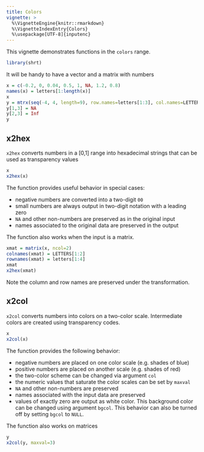 ```yaml
---
title: Colors
vignette: >
  %\VignetteEngine{knitr::rmarkdown}
  %\VignetteIndexEntry{Colors}
  %\usepackage[UTF-8]{inputenc}
---
```



This vignette demonstrates functions in the `colors` range.


```r
library(shrt)
```

It will be handy to have a vector and a matrix with numbers

```r
x = c(-0.2, 0, 0.04, 0.5, 1, NA, 1.2, 0.8)
names(x) = letters[1:length(x)]
x
y = mtrx(seq(-4, 4, length=9), row.names=letters[1:3], col.names=LETTERS[1:3])
y[1,3] = NA
y[2,3] = Inf
y
```




## x2hex	

`x2hex` converts numbers in a [0,1] range into hexadecimal strings that can be used as transparency values

```r
x
x2hex(x)
```

The function provides useful behavior in special cases:

 - negative numbers are converted into a two-digit `00`
 - small numbers are always output in two-digit notation with a leading zero
 - `NA` and other non-numbers are preserved as in the original input
 - names associated to the original data are preserved in the output

The function also works when the input is a matrix.

```r
xmat = matrix(x, ncol=2)
colnames(xmat) = LETTERS[1:2]
rownames(xmat) = letters[1:4]
xmat
x2hex(xmat)
```

Note the column and row names are preserved under the transformation.




## x2col	

`x2col` converts numbers into colors on a two-color scale. Intermediate colors are created using transparency codes.

```r
x
x2col(x)
```

The function provides the following behavior:

 - negative numbers are placed on one color scale (e.g. shades of blue)
 - positive numbers are placed on another scale (e.g. shades of red)
 - the two-color scheme can be changed via argument `col`
 - the numeric values that saturate the color scales can be set by `maxval`
 - `NA` and other non-numbers are preserved 
 - names associated with the input data are preserved
 - values of exactly zero are output as white color. This background color can be changed using argument `bgcol`. This behavior can also be turned off by setting `bgcol` to `NULL`. 

The function also works on matrices

```r
y
x2col(y, maxval=3)
```


